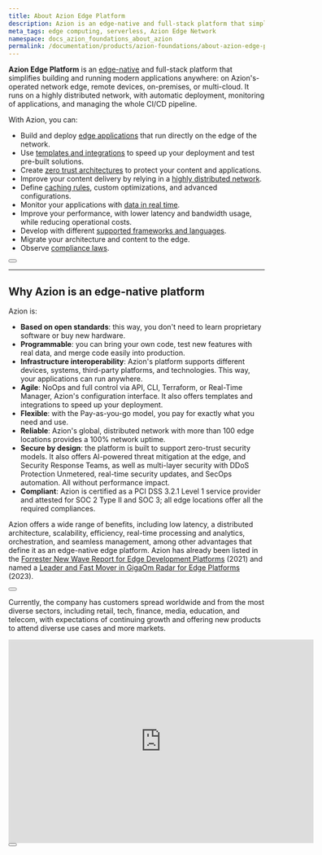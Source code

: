 ```yaml
---
title: About Azion Edge Platform
description: Azion is an edge-native and full-stack platform that simplifies building and running modern applications anywhere.
meta_tags: edge computing, serverless, Azion Edge Network
namespace: docs_azion_foundations_about_azion
permalink: /documentation/products/azion-foundations/about-azion-edge-platform/
---
```


**Azion Edge Platform** is an [edge-native](#why-is-azion-an-edge-native-platform) and full-stack platform that simplifies building and running modern applications anywhere: on Azion's-operated network edge, remote devices, on-premises, or multi-cloud. It runs on a highly distributed network, with automatic deployment, monitoring of applications, and managing the whole CI/CD pipeline.

With Azion, you can:

- Build and deploy [edge applications](/en/documentation/products/edge-application/) that run directly on the edge of the network.
- Use [templates and integrations](/en/documentation/products/marketplace/) to speed up your deployment and test pre-built solutions.
- Create [zero trust architectures](https://www.azion.com/en/blog/first-steps-to-simplify-the-zero-trust-model-adoption/) to protect your content and applications.
- Improve your content delivery by relying in a [highly distributed network](/en/products/edge-network/).
- Define [caching rules](/en/documentation/products/edge-application/edge-caching/), custom optimizations, and advanced configurations.
- Monitor your applications with [data in real time](/en/documentation/products/real-time-metrics/). 
- Improve your performance, with lower latency and bandwidth usage, while reducing operational costs.
- Develop with different [supported frameworks and languages](/en/documentation/products/edge-application/edge-functions/runtime/overview/#supported-frameworks).
- Migrate your architecture and content to the edge.
- Observe [compliance laws](https://www.azion.com/en/compliance/).

<Button href="/en/documentation/products/azion-foundations/how-azion-edge-platform-works/" text="Go to how Azion Edge Platform works reference" variant="secondary">

</Button>

---

## Why Azion is an edge-native platform

Azion is:

- **Based on open standards**: this way, you don't need to learn proprietary software or buy new hardware.
- **Programmable**: you can bring your own code, test new features with real data, and merge code easily into production.
- **Infrastructure interoperability**: Azion's platform supports different devices, systems, third-party platforms, and technologies. This way, your applications can run anywhere.
- **Agile**: NoOps and full control via API, CLI, Terraform, or Real-Time Manager, Azion's configuration interface. It also offers templates and integrations to speed up your deployment.
- **Flexible**: with the Pay-as-you-go model, you pay for exactly what you need and use.
- **Reliable**: Azion's global, distributed network with more than 100 edge locations provides a 100% network uptime.
- **Secure by design**: the platform is built to support zero-trust security models. It also offers AI-powered threat mitigation at the edge, and Security Response Teams, as well as multi-layer security with DDoS Protection Unmetered, real-time security updates, and SecOps automation. All without performance impact.
- **Compliant**: Azion is certified as a PCI DSS 3.2.1 Level 1 service provider and attested for SOC 2 Type II and SOC 3; all edge locations offer all the required compliances.

Azion offers a wide range of benefits, including low latency, a distributed architecture, scalability, efficiency, real-time processing and analytics, orchestration, and seamless management, among other advantages that define it as an edge-native edge platform. Azion has already been listed in the [Forrester New Wave Report for Edge Development Platforms](https://www.azion.com/en/blog/azion-listed-in-forrester-new-wave-edge-platforms/) (2021) and named a [Leader and Fast Mover in GigaOm Radar for Edge Platforms](https://www.azion.com/en/blog/azion-named-leader-fast-mover-gigaom-report/) (2023). 

<Button href="/en/documentation/products/edge-foundations/what-edge-computing-is/" text="Go to edge foundations" variant="secondary">

</Button>

Currently, the company has customers spread worldwide and from the most diverse sectors, including retail, tech, finance, media, education, and telecom, with expectations of continuing growth and offering new products to attend diverse use cases and more markets.

<iframe
    src="https://youtu.be/IMxOiJZWNY0?feature=shared"
    loading="lazy"
    width="600"
    height="400"
    title="Azion Manifesto"
    frameborder="0"
    allow="accelerometer; autoplay; clipboard-write; encrypted-media; gyroscope; picture-in-picture; web-share"
    allowfullscreen></iframe>

<Button href="https://www.azion.com/en/about-us/" text="Go to About us page" variant="secondary">

</Button>
